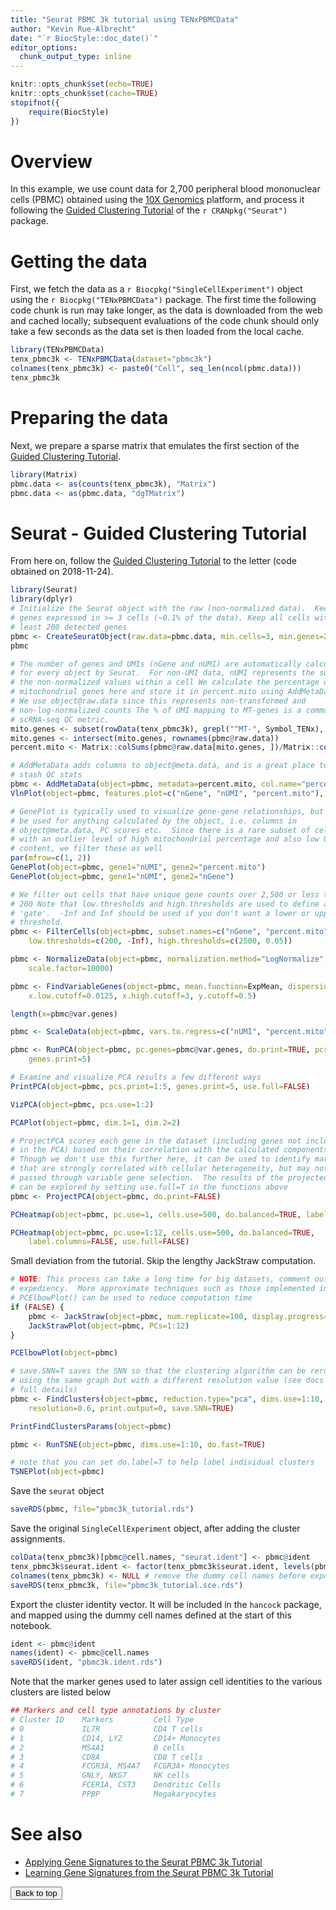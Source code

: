 ```yaml
---
title: "Seurat PBMC 3k tutorial using TENxPBMCData"
author: "Kevin Rue-Albrecht"
date: "`r BiocStyle::doc_date()`"
editor_options: 
  chunk_output_type: inline
---
```


```r
knitr::opts_chunk$set(echo=TRUE)
knitr::opts_chunk$set(cache=TRUE)
stopifnot({
    require(BiocStyle)
})
```

# Overview

In this example, we use count data for 2,700 peripheral blood mononuclear cells (PBMC) obtained using the [10X Genomics](www.10xgenomics.com) platform, and process it following the [Guided Clustering Tutorial](https://satijalab.org/seurat/pbmc3k_tutorial_1_4.html) of the `r CRANpkg("Seurat")` package.

# Getting the data

First, we fetch the data as a `r Biocpkg("SingleCellExperiment")` object using the `r Biocpkg("TENxPBMCData")` package.
The first time the following code chunk is run may take longer, as the data is downloaded from the web and cached locally; subsequent evaluations of the code chunk should only take a few seconds as the data set is then loaded from the local cache.

```r
library(TENxPBMCData)
tenx_pbmc3k <- TENxPBMCData(dataset="pbmc3k")
colnames(tenx_pbmc3k) <- paste0("Cell", seq_len(ncol(pbmc.data)))
tenx_pbmc3k
```

# Preparing the data

Next, we prepare a sparse matrix that emulates the first section of the [Guided Clustering Tutorial](https://satijalab.org/seurat/pbmc3k_tutorial_1_4.html).

```r
library(Matrix)
pbmc.data <- as(counts(tenx_pbmc3k), "Matrix")
pbmc.data <- as(pbmc.data, "dgTMatrix")
```

# Seurat - Guided Clustering Tutorial

From here on, follow the [Guided Clustering Tutorial](https://satijalab.org/seurat/pbmc3k_tutorial_1_4.html) to the letter (code obtained on 2018-11-24).

```r
library(Seurat)
library(dplyr)
# Initialize the Seurat object with the raw (non-normalized data).  Keep all
# genes expressed in >= 3 cells (~0.1% of the data). Keep all cells with at
# least 200 detected genes
pbmc <- CreateSeuratObject(raw.data=pbmc.data, min.cells=3, min.genes=200, project="10X_PBMC")
pbmc
```

```r
# The number of genes and UMIs (nGene and nUMI) are automatically calculated
# for every object by Seurat.  For non-UMI data, nUMI represents the sum of
# the non-normalized values within a cell We calculate the percentage of
# mitochondrial genes here and store it in percent.mito using AddMetaData.
# We use object@raw.data since this represents non-transformed and
# non-log-normalized counts The % of UMI mapping to MT-genes is a common
# scRNA-seq QC metric.
mito.genes <- subset(rowData(tenx_pbmc3k), grepl("^MT-", Symbol_TENx), "ENSEMBL_ID", drop=TRUE)
mito.genes <- intersect(mito.genes, rownames(pbmc@raw.data))
percent.mito <- Matrix::colSums(pbmc@raw.data[mito.genes, ])/Matrix::colSums(pbmc@raw.data)

# AddMetaData adds columns to object@meta.data, and is a great place to
# stash QC stats
pbmc <- AddMetaData(object=pbmc, metadata=percent.mito, col.name="percent.mito")
VlnPlot(object=pbmc, features.plot=c("nGene", "nUMI", "percent.mito"), nCol=3)
```

```r
# GenePlot is typically used to visualize gene-gene relationships, but can
# be used for anything calculated by the object, i.e. columns in
# object@meta.data, PC scores etc.  Since there is a rare subset of cells
# with an outlier level of high mitochondrial percentage and also low UMI
# content, we filter these as well
par(mfrow=c(1, 2))
GenePlot(object=pbmc, gene1="nUMI", gene2="percent.mito")
GenePlot(object=pbmc, gene1="nUMI", gene2="nGene")
```

```r
# We filter out cells that have unique gene counts over 2,500 or less than
# 200 Note that low.thresholds and high.thresholds are used to define a
# 'gate'.  -Inf and Inf should be used if you don't want a lower or upper
# threshold.
pbmc <- FilterCells(object=pbmc, subset.names=c("nGene", "percent.mito"), 
    low.thresholds=c(200, -Inf), high.thresholds=c(2500, 0.05))
```

```r
pbmc <- NormalizeData(object=pbmc, normalization.method="LogNormalize", 
    scale.factor=10000)
```

```r
pbmc <- FindVariableGenes(object=pbmc, mean.function=ExpMean, dispersion.function=LogVMR, 
    x.low.cutoff=0.0125, x.high.cutoff=3, y.cutoff=0.5)
```

```r
length(x=pbmc@var.genes)
```

```r
pbmc <- ScaleData(object=pbmc, vars.to.regress=c("nUMI", "percent.mito"))
```

```r
pbmc <- RunPCA(object=pbmc, pc.genes=pbmc@var.genes, do.print=TRUE, pcs.print=1:5, 
    genes.print=5)
```

```r
# Examine and visualize PCA results a few different ways
PrintPCA(object=pbmc, pcs.print=1:5, genes.print=5, use.full=FALSE)
```

```r
VizPCA(object=pbmc, pcs.use=1:2)
```

```r
PCAPlot(object=pbmc, dim.1=1, dim.2=2)
```

```r
# ProjectPCA scores each gene in the dataset (including genes not included
# in the PCA) based on their correlation with the calculated components.
# Though we don't use this further here, it can be used to identify markers
# that are strongly correlated with cellular heterogeneity, but may not have
# passed through variable gene selection.  The results of the projected PCA
# can be explored by setting use.full=T in the functions above
pbmc <- ProjectPCA(object=pbmc, do.print=FALSE)
```

```r
PCHeatmap(object=pbmc, pc.use=1, cells.use=500, do.balanced=TRUE, label.columns=FALSE)
```

```r
PCHeatmap(object=pbmc, pc.use=1:12, cells.use=500, do.balanced=TRUE, 
    label.columns=FALSE, use.full=FALSE)
```

Small deviation from the tutorial. Skip the lengthy JackStraw computation.

```r
# NOTE: This process can take a long time for big datasets, comment out for
# expediency.  More approximate techniques such as those implemented in
# PCElbowPlot() can be used to reduce computation time
if (FALSE) {
    pbmc <- JackStraw(object=pbmc, num.replicate=100, display.progress=FALSE)
    JackStrawPlot(object=pbmc, PCs=1:12)
}
```

```r
PCElbowPlot(object=pbmc)
```

```r
# save.SNN=T saves the SNN so that the clustering algorithm can be rerun
# using the same graph but with a different resolution value (see docs for
# full details)
pbmc <- FindClusters(object=pbmc, reduction.type="pca", dims.use=1:10, 
    resolution=0.6, print.output=0, save.SNN=TRUE)
```

```r
PrintFindClustersParams(object=pbmc)
```

```r
pbmc <- RunTSNE(object=pbmc, dims.use=1:10, do.fast=TRUE)
```

```r
# note that you can set do.label=T to help label individual clusters
TSNEPlot(object=pbmc)
```

Save the `seurat` object

```r
saveRDS(pbmc, file="pbmc3k_tutorial.rds")
```

Save the original `SingleCellExperiment` object, after adding the cluster assignments.

```r
colData(tenx_pbmc3k)[pbmc@cell.names, "seurat.ident"] <- pbmc@ident
tenx_pbmc3k$seurat.ident <- factor(tenx_pbmc3k$seurat.ident, levels(pbmc@ident))
colnames(tenx_pbmc3k) <- NULL # remove the dummy cell names before exporting
saveRDS(tenx_pbmc3k, file="pbmc3k_tutorial.sce.rds")
```

Export the cluster identity vector.
It will be included in the `hancock` package, and mapped using the dummy cell names defined at the start of this notebook.

```r
ident <- pbmc@ident
names(ident) <- pbmc@cell.names
saveRDS(ident, "pbmc3k.ident.rds")
```

Note that the marker genes used to later assign cell identities to the various clusters are listed below

```r
## Markers and cell type annotations by cluster
# Cluster ID	Markers	        Cell Type
# 0             IL7R	        CD4 T cells
# 1             CD14, LYZ	    CD14+ Monocytes
# 2	            MS4A1           B cells
# 3	            CD8A	        CD8 T cells
# 4	            FCGR3A, MS4A7	FCGR3A+ Monocytes
# 5	            GNLY, NKG7	    NK cells
# 6	            FCER1A, CST3	Dendritic Cells
# 7	            PPBP	        Megakaryocytes
```

# See also

- [Applying Gene Signatures to the Seurat PBMC 3k Tutorial](1-proportion_signature.html)
- [Learning Gene Signatures from the Seurat PBMC 3k Tutorial](2-learn-signatures.html)

<button onclick="topFunction()" id="myBtn" title="Go to top">Back to top</button>
